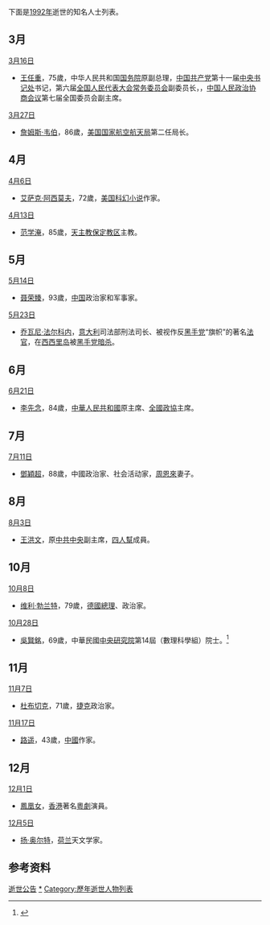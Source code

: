 {{YearTopicTOC|1992|逝世人物列表}}
{{C20YearInTopic|1992年}}

下面是[[1992年|1992年]]逝世的知名人士列表。

== 3月 ==
;[[3月16日|3月16日]]
*[[王任重|王任重]]，75歲，中华人民共和国[[中华人民共和国国务院|国务院]]原副总理，[[中国共产党|中国共产党]]第十一届[[中央书记处|中央书记处]]书记，第六届[[全国人民代表大会常务委员会|全国人民代表大会常务委员会]]副委员长，，[[中国人民政治协商会议|中国人民政治协商会议]]第七届全国委员会副主席。

;[[3月27日|3月27日]]
*[[詹姆斯·韦伯|詹姆斯·韦伯]]，86歲，[[美国国家航空航天局|美国国家航空航天局]]第二任局长。

== 4月 ==
;[[4月6日|4月6日]]
*[[艾萨克·阿西莫夫|艾萨克·阿西莫夫]]，72歲，[[美国|美国]][[科幻小说|科幻小说]]作家。

;[[4月13日|4月13日]]
*[[范学淹|范学淹]]，85歲，[[天主教保定教区|天主教保定教区]]主教。

== 5月 ==
;[[5月14日|5月14日]]
*[[聂荣臻|聂荣臻]]，93歲，[[中国|中国]]政治家和军事家。

;[[5月23日|5月23日]]
*[[乔瓦尼·法尔科内|乔瓦尼·法尔科内]]，[[意大利|意大利]]司法部刑法司长、被视作反[[意大利黑手党|黑手党]]“旗帜”的著名[[法官|法官]]，在[[西西里岛|西西里岛]]被[[黑手党|黑手党]][[暗杀|暗杀]]。

== 6月 ==
;[[6月21日|6月21日]]
*[[李先念|李先念]]，84歲，[[中華人民共和國|中華人民共和國]]原主席、[[全國政協|全國政協]]主席。

== 7月 ==
;[[7月11日|7月11日]]
*[[鄧穎超|鄧穎超]]，88歲，中國政治家、社会活动家，[[周恩來|周恩來]]妻子。

== 8月 ==
;[[8月3日|8月3日]]
*[[王洪文|王洪文]]，原[[中共中央|中共中央]]副主席，[[四人幫|四人幫]]成員。

== 10月 ==
;[[10月8日|10月8日]]
*[[维利·勃兰特|维利·勃兰特]]，79歲，[[德國總理|德國總理]]、政治家。

;[[10月28日|10月28日]]
*[[吳賢銘|吳賢銘]]，69歲，中華民國[[中央研究院|中央研究院]]第14屆（數理科學組）院士。<ref>{{Cite web |url=https://academicians.sinica.edu.tw/index.php?func=1-D |title=中央研究院 |accessdate=2017-02-13 |archive-date=2016-11-02 |archive-url=https://web.archive.org/web/20161102125806/https://academicians.sinica.edu.tw/index.php?func=1-D |dead-url=no }}</ref>

== 11月 ==
;[[11月7日|11月7日]]
*[[杜布切克|杜布切克]]，71歲，[[捷克|捷克]]政治家。

;[[11月17日|11月17日]]
*[[路遥|路遥]]，43歲，[[中國|中國]]作家。

== 12月 ==
;[[12月1日|12月1日]]
*[[鳳凰女|鳳凰女]]，[[香港|香港]]著名[[粵劇|粵劇]]演員。

;[[12月5日|12月5日]]
*[[扬·奥尔特|扬·奥尔特]]，[[荷兰|荷兰]]天文学家。

== 参考资料 ==
{{reflist|2}}

{{各年各月份逝世人物}}

[[Category:1992年|逝世公告]]
[[Category:1992年逝世|*]]
[[Category:歷年逝世人物列表|Category:歷年逝世人物列表]]
